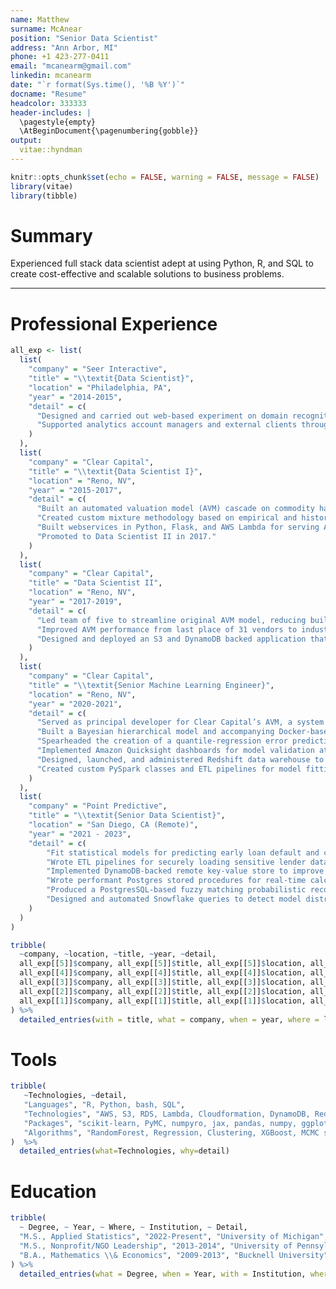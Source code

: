 ```yaml
---
name: Matthew
surname: McAnear
position: "Senior Data Scientist"
address: "Ann Arbor, MI"
phone: +1 423-277-0411
email: "mcanearm@gmail.com"
linkedin: mcanearm
date: "`r format(Sys.time(), '%B %Y')`"
docname: "Resume"
headcolor: 333333
header-includes: |
  \pagestyle{empty}
  \AtBeginDocument{\pagenumbering{gobble}}
output: 
  vitae::hyndman
---
```



```r
knitr::opts_chunk$set(echo = FALSE, warning = FALSE, message = FALSE)
library(vitae)
library(tibble)
```

# Summary

Experienced full stack data scientist adept at using Python, R, and SQL to create cost-effective and scalable solutions to business problems.

----------

# Professional Experience

```r
all_exp <- list(
  list(
    "company" = "Seer Interactive",
    "title" = "\\textit{Data Scientist}",
    "location" = "Philadelphia, PA",
    "year" = "2014-2015",
    "detail" = c(
      "Designed and carried out web-based experiment on domain recognition using multivariate hierarchical regression.",
      "Supported analytics account managers and external clients through project planning and automated reporting."
    )
  ),
  list(
    "company" = "Clear Capital",
    "title" = "\\textit{Data Scientist I}",
    "location" = "Reno, NV",
    "year" = "2015-2017",
    "detail" = c(
      "Built an automated valuation model (AVM) cascade on commodity hardware to predict home prices using distributed, high performance R and PostgreSQL.",
      "Created custom mixture methodology based on empirical and historical model performance for final value prediction.",
      "Built webservices in Python, Flask, and AWS Lambda for serving AVM model predictions and internal company data through a RESTful interface.",
      "Promoted to Data Scientist II in 2017."
    )
  ),
  list(
    "company" = "Clear Capital",
    "title" = "Data Scientist II",
    "location" = "Reno, NV",
    "year" = "2017-2019",
    "detail" = c(
      "Led team of five to streamline original AVM model, reducing build time and costs by over 90\\%",
      "Improved AVM performance from last place of 31 vendors to industry leader in 6 months (based on absolute mean prediction error), leading to annual revenues of over \\$1M.",
      "Designed and deployed an S3 and DynamoDB backed application that manages 35+ terabytes of MLS photos and their metadata."
    )
  ),
  list(
    "company" = "Clear Capital",
    "title" = "\\textit{Senior Machine Learning Engineer}",
    "location" = "Reno, NV",
    "year" = "2020-2021",
    "detail" = c(
      "Served as principal developer for Clear Capital’s AVM, a system that produces 150 million new predictions and 150GB of new data each week.", 
      "Built a Bayesian hierarchical model and accompanying Docker-based webservice to predict home complexity",
      "Spearheaded the creation of a quantile-regression error prediction procedure and accompanying Java implementation to recalibrate model prediction intervals.",
      "Implemented Amazon Quicksight dashboards for model validation at multiple levels of analysis, including each individual home in the United States.", 
      "Designed, launched, and administered Redshift data warehouse to power machine learning models, ETL workflows, and ad-hoc analytical queries.",
      "Created custom PySpark classes and ETL pipelines for model fitting and prediction."
    )
  ),
  list(
    "company" = "Point Predictive",
    "title" = "\\textit{Senior Data Scientist}",
    "location" = "San Diego, CA (Remote)",
    "year" = "2021 - 2023",
    "detail" = c(
        "Fit statistical models for predicting early loan default and chargeoff for auto lenders in both object oriented and functional programming paradigms.",
        "Wrote ETL pipelines for securely loading sensitive lender data (PPI) into multiple database environments, improving load times from 12 hours to less than 10 minutes.",
        "Implemented DynamoDB-backed remote key-value store to improve AWS Lambda cold start times and move large files out of application layer.",
        "Wrote performant Postgres stored procedures for real-time calculation of historical borrower data, returning business-critical aggregate statistics in sub-200ms query times.",
        "Produced a PostgresSQL-based fuzzy matching probabilistic record linkage algorithm for retrieving prior credit applications of incoming borrowers, reducing query times by 50\\%.",
        "Designed and automated Snowflake queries to detect model distribution drift, saving 5 hours per week in manual performance monitoring and proactively identifying model miscalibration for clients."
    )
  )
)

tribble(
  ~company, ~location, ~title, ~year, ~detail,
  all_exp[[5]]$company, all_exp[[5]]$title, all_exp[[5]]$location, all_exp[[5]]$year, all_exp[[5]]$detail, 
  all_exp[[4]]$company, all_exp[[4]]$title, all_exp[[4]]$location, all_exp[[4]]$year, all_exp[[4]]$detail, 
  all_exp[[3]]$company, all_exp[[3]]$title, all_exp[[3]]$location, all_exp[[3]]$year, all_exp[[3]]$detail, 
  all_exp[[2]]$company, all_exp[[2]]$title, all_exp[[2]]$location, all_exp[[2]]$year, all_exp[[2]]$detail, 
  all_exp[[1]]$company, all_exp[[1]]$title, all_exp[[1]]$location, all_exp[[1]]$year, all_exp[[1]]$detail, 
) %>%
  detailed_entries(with = title, what = company, when = year, where = location, why = detail, .protect = FALSE)
```

# Tools

```r
tribble(
   ~Technologies, ~detail,
   "Languages", "R, Python, bash, SQL",
   "Technologies", "AWS, S3, RDS, Lambda, Cloudformation, DynamoDB, Redshift, Snowflake, Linux, Docker, PostgreSQL, Quicksight, Looker, Slurm, Spark, Sagemaker, REST, Flask",
   "Packages", "scikit-learn, PyMC, numpyro, jax, pandas, numpy, ggplot2, pyspark, PyTorch, sqlalchemy",
   "Algorithms", "RandomForest, Regression, Clustering, XGBoost, MCMC sampling, Variational Inference, Bayesian Deep Learning, Hierarchical Modeling, Record Linkage"
)  %>%
  detailed_entries(what=Technologies, why=detail)
```

# Education

```r
tribble(
  ~ Degree, ~ Year, ~ Where, ~ Institution, ~ Detail,
  "M.S., Applied Statistics", "2022-Present", "University of Michigan", "Ann Arbor, MI", c(),
  "M.S., Nonprofit/NGO Leadership", "2013-2014", "University of Pennsylvania", "Philadelphia, PA", c("Donald J. Deutsch Endowed Graduate Fellowship"),
  "B.A., Mathematics \\& Economics", "2009-2013", "Bucknell University", "Lewisburg, PA", c("\\textit{magna cum laude}", "National Merit Finalist Scholarship", "Dean's Scholarship", "Omicron Delta Epsilon Economics Honor Society"),
) %>%
  detailed_entries(what = Degree, when = Year, with = Institution, where = Where, why = Detail, .protect = FALSE)
```
